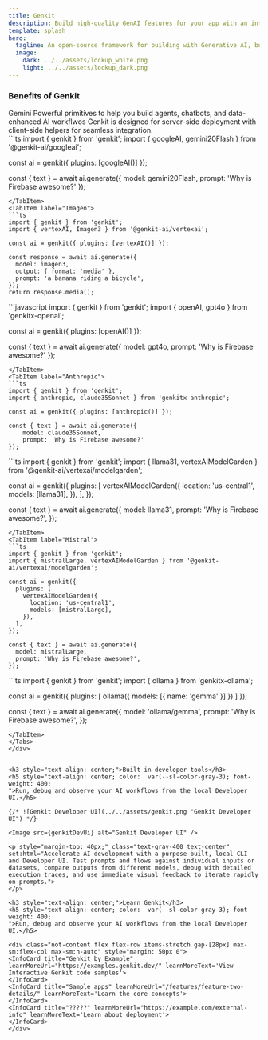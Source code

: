 ```yaml
---
title: Genkit
description: Build high-quality GenAI features for your app with an intuitive cross-language SDK.
template: splash
hero:
  tagline: An open-source framework for building with Generative AI, built and used in production by Google
  image:
    dark: ../../assets/lockup_white.png
    light: ../../assets/lockup_dark.png
---
```


<h3 class="text-center">Benefits of Genkit</h3>

<div class="not-content flex flex-row items-stretch h-[283px] gap-[28px] !my-[50px] max-sm:flex-col max-sm:h-auto">
  <InfoCard title="Unified model interface" learnMoreUrl="/features/feature-two-details/" learnMoreText='Learn about model support'>
    Gemini
  </InfoCard>
  <InfoCard title="Building blocks for common AI use cases" learnMoreUrl="/features/feature-two-details/" learnMoreText='Learn the core concepts'>
    Powerful primitives to help you build agents, chatbots, and data-enhanced AI workflwos
  </InfoCard>
  <InfoCard title="Ready for web and mobile" learnMoreUrl="https://example.com/external-info" learnMoreText='Learn about deployment'>
    Genkit is designed for server-side deployment with client-side helpers for seamless integration.
  </InfoCard>
</div>

<div class="not-content !my-[160px]">
  <Tabs>
  <TabItem label="Gemini">
  ```ts
  import { genkit } from 'genkit';
  import { googleAI, gemini20Flash } from '@genkit-ai/googleai';

  const ai = genkit({ plugins: [googleAI()] });

  const { text } = await ai.generate({
      model: gemini20Flash,
      prompt: 'Why is Firebase awesome?'
  });
  ```
  </TabItem>
  <TabItem label="Imagen">
  ```ts
  import { genkit } from 'genkit';
  import { vertexAI, Imagen3 } from '@genkit-ai/vertexai';

  const ai = genkit({ plugins: [vertexAI()] });

  const response = await ai.generate({
    model: imagen3,
    output: { format: 'media' },
    prompt: 'a banana riding a bicycle',
  });
  return response.media();
  ```
  </TabItem>
  <TabItem label="OpenAI">
  ```javascript
  import { genkit } from 'genkit';
  import { openAI, gpt4o } from 'genkitx-openai';

  const ai = genkit({ plugins: [openAI()] });

  const { text } = await ai.generate({
      model: gpt4o,
      prompt: 'Why is Firebase awesome?'
  });
  ```
  </TabItem>
  <TabItem label="Anthropic">
  ```ts
  import { genkit } from 'genkit';
  import { anthropic, claude35Sonnet } from 'genkitx-anthropic';

  const ai = genkit({ plugins: [anthropic()] });

  const { text } = await ai.generate({
      model: claude35Sonnet,
      prompt: 'Why is Firebase awesome?'
  });
  ```
  </TabItem>
  <TabItem label="Llama">
  ```ts
  import { genkit } from 'genkit';
  import { llama31, vertexAIModelGarden } from '@genkit-ai/vertexai/modelgarden';

  const ai = genkit({
    plugins: [
      vertexAIModelGarden({
        location: 'us-central1',
        models: [llama31],
      }),
    ],
  });

  const { text } = await ai.generate({
    model: llama31,
    prompt: 'Why is Firebase awesome?',
  });
  ```
  </TabItem>
  <TabItem label="Mistral">
  ```ts
  import { genkit } from 'genkit';
  import { mistralLarge, vertexAIModelGarden } from '@genkit-ai/vertexai/modelgarden';

  const ai = genkit({
    plugins: [
      vertexAIModelGarden({
        location: 'us-central1',
        models: [mistralLarge],
      }),
    ],
  });

  const { text } = await ai.generate({
    model: mistralLarge,
    prompt: 'Why is Firebase awesome?',
  });
  ```
  </TabItem>
  <TabItem label="Ollama">
  ```ts
  import { genkit } from 'genkit';
  import { ollama } from 'genkitx-ollama';

  const ai = genkit({
    plugins: [
      ollama({ models: [{ name: 'gemma' }] })
    ]
  });

  const { text } = await ai.generate({
    model: 'ollama/gemma',
    prompt: 'Why is Firebase awesome?',
  });
  ```
  </TabItem>
  </Tabs>
</div>


<h3 style="text-align: center;">Built-in developer tools</h3>
<h5 style="text-align: center; color:  var(--sl-color-gray-3); font-weight: 400;
">Run, debug and observe your AI workflows from the local Developer UI.</h5>

{/* ![Genkit Developer UI](../../assets/genkit.png "Genkit Developer UI") */}

<Image src={genkitDevUi} alt="Genkit Developer UI" />

<p style="margin-top: 40px;" class="text-gray-400 text-center" set:html="Accelerate AI development with a purpose-built, local CLI and Developer UI. Test prompts and flows against individual inputs or datasets, compare outputs from different models, debug with detailed execution traces, and use immediate visual feedback to iterate rapidly on prompts.">
</p>

<h3 style="text-align: center;">Learn Genkit</h3>
<h5 style="text-align: center; color:  var(--sl-color-gray-3); font-weight: 400;
">Run, debug and observe your AI workflows from the local Developer UI.</h5>

<div class="not-content flex flex-row items-stretch gap-[28px] max-sm:flex-col max-sm:h-auto" style="margin: 50px 0">
  <InfoCard title="Genkit by Example" learnMoreUrl="https://examples.genkit.dev/" learnMoreText='View Interactive Genkit code samples'>
  </InfoCard>
  <InfoCard title="Sample apps" learnMoreUrl="/features/feature-two-details/" learnMoreText='Learn the core concepts'>
  </InfoCard>
  <InfoCard title="?????" learnMoreUrl="https://example.com/external-info" learnMoreText='Learn about deployment'>
  </InfoCard>
</div>
